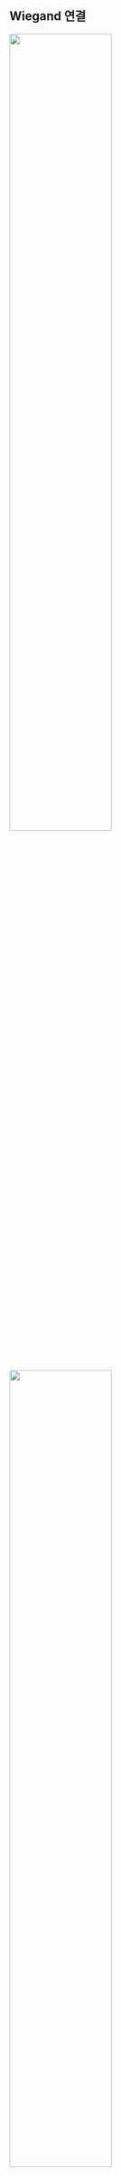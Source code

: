 ## Wiegand 연결

<Include product='corestation_20,doorinterface'><Image src='/img/device/installation-wiegand-in-connection-cs20.png' width='60%' className='none' /></Include>

<Include product='corestation_40'><Image src='/img/device/installation-wiegand-in-connection-cs40.png' width='60%' className='none' /></Include>

<Include product='doormodule'>

Wiegand 장치를 연결하여 사용할 경우 제품과 12 V, 3.1 A 전원을 연결하세요.

<Image src='/img/device/installation-wiegand-in-connection-dm20.png' width='65%' className='none' />

:::info

제품에 Wiegand 장치를 연결하면 12 V, 최대 1.5 A의 전원을 사용할 수 있습니다. **WIEGAND 0**에 1.0 A가 필요한 장치를 연결하면 **WIEGAND 1**에서는 500 mA만 사용할 수 있습니다.

:::

</Include>

<Include product='biostation_3,bioentry_w3,biostation_2a,facestation_2,bioentry_w2'>

Wiegand 입력 장치로 사용

<Include product='biostation_3'><Image src='/img/device/installation-wiegand-in-connection-bs3.png' width='60%' className='none' /></Include>

<Include product='bioentry_w3'><Image src='/img/device/installation-wiegand-in-connection-bew3.png' width='45%' className='none' /></Include>

<Include product='biostation_2a'><Image src='/img/device/installation-wiegand-in-connection-bs2a.png' width='60%' className='none' /></Include>

<Include product='facestation_2'><Image src='/img/device/installation-wiegand-in-connection-fs2.png' width='55%' className='none' /></Include>

<Include product='bioentry_w2'><Image src='/img/device/installation-wiegand-in-connection-bew2.png' width='40%' className='none' /></Include>

Wiegand 출력 장치로 사용

<Include product='biostation_3'><Image src='/img/device/installation-wiegand-out-connection-bs3.png' width='60%' className='none' /></Include>

<Include product='bioentry_w3'><Image src='/img/device/installation-wiegand-out-connection-bew3.png' width='45%' className='none' /></Include>

<Include product='biostation_2a'><Image src='/img/device/installation-wiegand-out-connection-bs2a.png' width='60%' className='none' /></Include>

<Include product='facestation_2'><Image src='/img/device/installation-wiegand-out-connection-fs2.png' width='55%' className='none' /></Include>

<Include product='bioentry_w2'><Image src='/img/device/installation-wiegand-out-connection-bew2.png' width='40%' className='none' /></Include>

</Include>

<Include product='facestation_f2,biolite_n2,xstation_2,bioentry_p2'>

Wiegand 입력 또는 출력 장치로 사용

<Include product='facestation_f2'><Image src='/img/device/installation-wiegand-in-out-connection-fsf2.png' width='60%' className='none' /></Include>

<Include product='biolite_n2'><Image src='/img/device/installation-wiegand-inout-connection-bln2.png' width='50%' className='none' /></Include>

<Include product='xstation_2'><Image src='/img/device/installation-wiegand-inout-connection-xs2.png' width='55%' className='none' /></Include>

<Include product='bioentry_p2'><Image src='/img/device/installation-wiegand-inout-connection-bep2.png' width='65%' className='none' /></Include>

</Include>